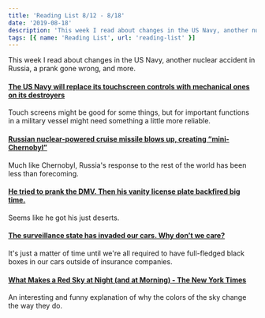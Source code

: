 ```yaml
---
title: 'Reading List 8/12 - 8/18'
date: '2019-08-18'
description: 'This week I read about changes in the US Navy, another nuclear accident in Russia, a prank gone wrong, and more.'
tags: [{ name: 'Reading List', url: 'reading-list' }]
---
```


This week I read about changes in the US Navy, another nuclear accident in Russia, a prank gone wrong, and more.

#### [The US Navy will replace its touchscreen controls with mechanical ones on its destroyers](https://www.theverge.com/2019/8/11/20800111/us-navy-uss-john-s-mccain-crash-ntsb-report-touchscreen-mechanical-controls)

Touch screens might be good for some things, but for important functions in a military vessel might need something a little more reliable.

#### [Russian nuclear-powered cruise missile blows up, creating “mini-Chernobyl”](https://arstechnica.com/information-technology/2019/08/russian-nuclear-powered-cruise-missile-blows-up-creating-mini-chernobyl/)

Much like Chernobyl, Russia's response to the rest of the world has been less than forecoming.

#### [He tried to prank the DMV. Then his vanity license plate backfired big time.](https://mashable.com/article/dmv-vanity-license-plate-def-con-backfire/)

Seems like he got his just deserts.

#### [The surveillance state has invaded our cars. Why don’t we care?](https://www.fastcompany.com/90389104/the-surveillance-state-has-invaded-our-cars-why-dont-we-care)

It's just a matter of time until we're all required to have full-fledged black boxes in our cars outside of insurance companies.

#### [What Makes a Red Sky at Night (and at Morning) - The New York Times](https://www.nytimes.com/2019/08/13/science/what-makes-a-red-sky-at-night-and-at-morning.html)

An interesting and funny explanation of why the colors of the sky change the way they do.

